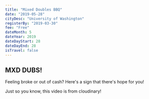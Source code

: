 ```yaml
---
title: "Mixed Doubles BBQ"
date: "2019-05-28"
cityDesc: "University of Washington"
registerBy: "2019-03-30"
fee: "Free"
dateMonth: 5
dateYear: 2019
dateDayStart: 28
dateDayEnd: 28
isTravel: false
---
```

## MXD DUBS!

Feeling broke or out of cash? Here's a sign that there's hope for you!

Just so you know, this video is from cloudinary!
